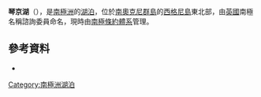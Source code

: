 {{Coord|60|42|S|45|37|W|source:GNIS|display=title}}

'''琴京湖'''（{{lang-en|Changing Lake}}），是[[南極洲|南極洲]]的[[湖泊|湖泊]]，位於[[南奧克尼群島|南奧克尼群島]]的[[西格尼島|西格尼島]]東北部，由[[英國|英國]]南極名稱諮詢委員命名，現時由[[南極條約體系|南極條約體系]]管理。

==參考資料==
* {{usgs-gazetteer|id=2614}}

{{Antarctica-geo-stub}}
[[Category:南極洲湖泊|Category:南極洲湖泊]]
